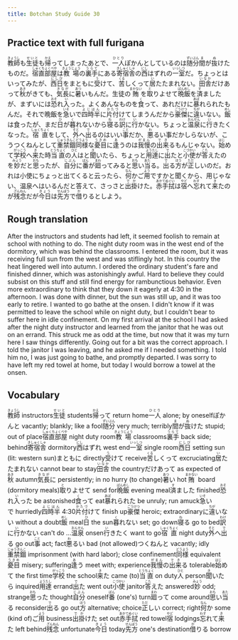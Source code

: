 ```yaml
---
title: Botchan Study Guide 30
---
```


## Practice text with full furigana

<p>
<ruby><rb>教師</rb><rt>きょうし</rt></ruby>も<ruby><rb>生徒</rb><rt>せいと</rt></ruby>も<ruby><rb>帰</rb><rt>かえ</rt></ruby>ってしまったあとで、<ruby><rb>一人</rb><rt>ひとり</rt></ruby>ぽかんとしているのは<ruby><rb>随分</rb><rt>ずいぶん</rt></ruby><ruby><rb>間</rb><rt>ま</rt></ruby>が<ruby><rb>抜</rb><rt>ぬ</rt></ruby>けたものだ。<ruby><rb>宿直部屋</rb><rt>しゅくちょくべや</rt></ruby>は<ruby><rb>教場</rb><rt>きょうじょう</rt></ruby>の<ruby><rb>裏手</rb><rt>うらて</rt></ruby>にある<ruby><rb>寄宿舎</rb><rt>きしゅくしゃ</rt></ruby>の<ruby><rb>西</rb><rt>にし</rt></ruby>はずれの<ruby><rb>一室</rb><rt>いっしつ</rt></ruby>だ。ちょっとはいってみたが、<ruby><rb>西日</rb><rt>にしび</rt></ruby>をまともに<ruby><rb>受</rb><rt>う</rt></ruby>けて、<ruby><rb>苦</rb><rt>くる</rt></ruby>しくって<ruby><rb>居</rb><rt>い</rt></ruby>たたまれない。<ruby><rb>田舎</rb><rt>いなか</rt></ruby>だけあって<ruby><rb>秋</rb><rt>あき</rt></ruby>がきても、<ruby><rb>気長</rb><rt>きなが</rt></ruby>に<ruby><rb>暑</rb><rt>あつ</rt></ruby>いもんだ。生徒の<ruby><rb>賄</rb><rt>まかない</rt></ruby>を<ruby><rb>取</rb><rt>と</rt></ruby>りよせて<ruby><rb>晩飯</rb><rt>ばんめし</rt></ruby>を<ruby><rb>済</rb><rt>す</rt></ruby>ましたが、まずいには<ruby><rb>恐</rb><rt>おそ</rt></ruby>れ<ruby><rb>入</rb><rt>い</rt></ruby>った。よくあんなものを<ruby><rb>食</rb><rt>く</rt></ruby>って、あれだけに<ruby><rb>暴</rb><rt>あば</rt></ruby>れられたもんだ。それで晩飯を<ruby><rb>急</rb><rt>いそ</rt></ruby>いで<ruby><rb>四時半</rb><rt>よじはん</rt></ruby>に<ruby><rb>片付</rb><rt>かたづ</rt></ruby>けてしまうんだから<ruby><rb>豪傑</rb><rt>ごうけつ</rt></ruby>に<ruby><rb>違</rb><rt>ちが</rt></ruby>いない。<ruby><rb>飯</rb><rt>めし</rt></ruby>は食ったが、まだ<ruby><rb>日</rb><rt>ひ</rt></ruby>が<ruby><rb>暮</rb><rt>く</rt></ruby>れないから<ruby><rb>寝</rb><rt>ね</rt></ruby>る<ruby><rb>訳</rb><rt>わけ</rt></ruby>に<ruby><rb>行</rb><rt>い</rt></ruby>かない。ちょっと<ruby><rb>温泉</rb><rt>おんせん</rt></ruby>に<ruby><rb>行</rb><rt>い</rt></ruby>きたくなった。<ruby><rb>宿直</rb><rt>しゅくちょく</rt></ruby>をして、<ruby><rb>外</rb><rt>そと</rt></ruby>へ<ruby><rb>出</rb><rt>で</rt></ruby>るのはいい<ruby><rb>事</rb><rt>こと</rt></ruby>だか、<ruby><rb>悪</rb><rt>わ</rt></ruby>るい事だかしらないが、こうつくねんとして<ruby><rb>重禁錮</rb><rt>じゅうきんこ</rt></ruby><ruby><rb>同様</rb><rt>どうよう</rt></ruby>な<ruby><rb>憂目</rb><rt>うきめ</rt></ruby>に<ruby><rb>逢</rb><rt>あ</rt></ruby>うのは<ruby><rb>我慢</rb><rt>がまん</rt></ruby>の<ruby><rb>出来</rb><rt>でき</rt></ruby>るもんじゃない。<ruby><rb>始</rb><rt>はじ</rt></ruby>めて<ruby><rb>学校</rb><rt>がっこう</rt></ruby>へ<ruby><rb>来</rb><rt>き</rt></ruby>た時<ruby><rb>当直</rb><rt>とうちょく</rt></ruby>の<ruby><rb>人</rb><rt>ひと</rt></ruby>はと<ruby><rb>聞</rb><rt>き</rt></ruby>いたら、ちょっと<ruby><rb>用達</rb><rt>ようたし</rt></ruby>に<ruby><rb>出</rb><rt>で</rt></ruby>たと<ruby><rb>小使</rb><rt>こづかい</rt></ruby>が<ruby><rb>答</rb><rt>こた</rt></ruby>えたのを<ruby><rb>妙</rb><rt>みょう</rt></ruby>だと<ruby><rb>思</rb><rt>おも</rt></ruby>ったが、<ruby><rb>自分</rb><rt>じぶん</rt></ruby>に<ruby><rb>番</rb><rt>ばん</rt></ruby>が<ruby><rb>廻</rb><rt>まわ</rt></ruby>ってみると<ruby><rb>思</rb><rt>おも</rt></ruby>い<ruby><rb>当</rb><rt>あた</rt></ruby>る。<ruby><rb>出</rb><rt>で</rt></ruby>る<ruby><rb>方</rb><rt>ほう</rt></ruby>が<ruby><rb>正</rb><rt>ただ</rt></ruby>しいのだ。おれは小使にちょっと出てくると云ったら、<ruby><rb>何</rb><rt>なん</rt></ruby>かご<ruby><rb>用</rb><rt>よう</rt></ruby>ですかと聞くから、用じゃない、温泉へはいるんだと答えて、さっさと<ruby><rb>出掛</rb><rt>でか</rt></ruby>けた。<ruby><rb>赤手拭</rb><rt>あかてぬぐい</rt></ruby>は<ruby><rb>宿</rb><rt>やど</rt></ruby>へ<ruby><rb>忘</rb><rt>わす</rt></ruby>れて<ruby><rb>来</rb><rt>き</rt></ruby>たのが<ruby><rb>残念</rb><rt>ざんねん</rt></ruby>だが<ruby><rb>今日</rb><rt>きょう</rt></ruby>は<ruby><rb>先方</rb><rt>せんぽう</rt></ruby>で<ruby><rb>借</rb><rt>か</rt></ruby>りるとしよう。
</p>


## Rough translation

After the instructors and students had left, it seemed foolish to remain at school with nothing to do. The night duty room was in the west end of the dormitory, which was behind the classrooms. I entered the room, but it was receiving full sun from the west and was stiflingly hot. In this country the heat lingered well into autumn. I ordered the ordinary student's fare and finished dinner, which was astonishingly awful. Hard to believe they could subsist on this stuff and still find energy for rambunctious behavior. Even more extraordinary to think that they down it eagerly at 4:30 in the afternoon. I was done with dinner, but the sun was still up, and it was too early to retire. I wanted to go bathe at the onsen. I didn't know if it was permitted to leave the school while on night duty, but I couldn't bear to suffer here in idle confinement. On my first arrival at the school I had asked after the night duty instructor and learned from the janitor that he was out on an errand. This struck me as odd at the time, but now that it was my turn here I saw things differently. Going out for a bit was the correct approach. I told the janitor I was leaving, and he asked me if I needed something. I told him no, I was just going to bathe, and promptly departed. I was sorry to have left my red towel at home, but today I would borrow a towel at the onsen. 


## Vocabulary

<p>
<span className="vocabstudy"><ruby><rb>教師</rb><rt>きょうし</rt></ruby>&nbsp;instructors</span><span className="vocabstudy"><ruby><rb>生徒</rb><rt>せいと</rt></ruby>&nbsp;students</span><span className="vocabstudy"><ruby><rb>帰</rb><rt>かえ</rt></ruby>って&nbsp;return home</span><span className="vocabstudy"><ruby><rb>一人</rb><rt>ひとり</rt></ruby>&nbsp;alone; by oneself</span><span className="vocabstudy">ぽかんと&nbsp;vacantly; blankly; like a fool</span><span className="vocabstudy"><ruby><rb>随分</rb><rt>ずいぶん</rt></ruby>&nbsp;very much; terribly</span><span className="vocabstudy"><ruby><rb>間</rb><rt>ま</rt></ruby>が<ruby><rb>抜</rb><rt>ぬ</rt></ruby>けた&nbsp;stupid; out of place</span><span className="vocabstudy"><ruby><rb>宿直部屋</rb><rt>しゅくちょくべや</rt></ruby>&nbsp;night duty room</span><span className="vocabstudy"><ruby><rb>教場</rb><rt>きょうじょう</rt></ruby>&nbsp;classrooms</span><span className="vocabstudy"><ruby><rb>裏手</rb><rt>うらて</rt></ruby>&nbsp;back side; behind</span><span className="vocabstudy"><ruby><rb>寄宿舎</rb><rt>きしゅくしゃ</rt></ruby>&nbsp;dormitory</span><span className="vocabstudy"><ruby><rb>西</rb><rt>にし</rt></ruby>はずれ&nbsp;west end</span><span className="vocabstudy"><ruby><rb>一室</rb><rt>いっしつ</rt></ruby>&nbsp;single room</span><span className="vocabstudy"><ruby><rb>西日</rb><rt>にしび</rt></ruby>&nbsp;setting sun (lit: western sun)</span><span className="vocabstudy">まともに&nbsp;directly</span><span className="vocabstudy"><ruby><rb>受</rb><rt>う</rt></ruby>けて&nbsp;receive</span><span className="vocabstudy"><ruby><rb>苦</rb><rt>くる</rt></ruby>しくって&nbsp;excruciating</span><span className="vocabstudy"><ruby><rb>居</rb><rt>い</rt></ruby>たたまれない&nbsp;cannot bear to stay</span><span className="vocabstudy"><ruby><rb>田舎</rb><rt>いなか</rt></ruby>&nbsp;the country</span><span className="vocabstudy">だけあって&nbsp;as expected of</span><span className="vocabstudy"><ruby><rb>秋</rb><rt>あき</rt></ruby>&nbsp;autumn</span><span className="vocabstudy"><ruby><rb>気長</rb><rt>きなが</rt></ruby>に&nbsp;persistently; in no hurry (to change)</span><span className="vocabstudy"><ruby><rb>暑</rb><rt>あつ</rt></ruby>い&nbsp;hot</span><span className="vocabstudy"><ruby><rb>賄</rb><rt>まかない</rt></ruby>&nbsp;board (dormitory meals)</span><span className="vocabstudy"><ruby><rb>取</rb><rt>と</rt></ruby>りよせて&nbsp;send for</span><span className="vocabstudy"><ruby><rb>晩飯</rb><rt>ばんめし</rt></ruby>&nbsp;evening meal</span><span className="vocabstudy"><ruby><rb>済</rb><rt>す</rt></ruby>ました&nbsp;finished</span><span className="vocabstudy"><ruby><rb>恐</rb><rt>おそ</rt></ruby>れ<ruby><rb>入</rb><rt>い</rt></ruby>った&nbsp;be astonished</span><span className="vocabstudy"><ruby><rb>食</rb><rt>く</rt></ruby>って&nbsp;eat</span><span className="vocabstudy"><ruby><rb>暴</rb><rt>あば</rt></ruby>れられた&nbsp;be unruly; run amuck</span><span className="vocabstudy"><ruby><rb>急</rb><rt>いそ</rt></ruby>いで&nbsp;hurriedly</span><span className="vocabstudy"><ruby><rb>四時半</rb><rt>よじはん</rt></ruby>&nbsp;4:30</span><span className="vocabstudy"><ruby><rb>片付</rb><rt>かたづ</rt></ruby>けて&nbsp;finish up</span><span className="vocabstudy"><ruby><rb>豪傑</rb><rt>ごうけつ</rt></ruby>&nbsp;heroic; extraordinary</span><span className="vocabstudy">に<ruby><rb>違</rb><rt>ちが</rt></ruby>いない&nbsp;without a doubt</span><span className="vocabstudy"><ruby><rb>飯</rb><rt>めし</rt></ruby>&nbsp;meal</span><span className="vocabstudy"><ruby><rb>日</rb><rt>ひ</rt></ruby>&nbsp;the sun</span><span className="vocabstudy"><ruby><rb>暮</rb><rt>く</rt></ruby>れない&nbsp;set; go down</span><span className="vocabstudy"><ruby><rb>寝</rb><rt>ね</rt></ruby>る&nbsp;go to bed</span><span className="vocabstudy"><ruby><rb>訳</rb><rt>わけ</rt></ruby>に<ruby><rb>行</rb><rt>い</rt></ruby>かない&nbsp;can't do ...</span><span className="vocabstudy"><ruby><rb>温泉</rb><rt>おんせん</rt></ruby>&nbsp;onsen</span><span className="vocabstudy"><ruby><rb>行</rb><rt>い</rt></ruby>きたく&nbsp;want to go</span><span className="vocabstudy"><ruby><rb>宿直</rb><rt>しゅくちょく</rt></ruby>&nbsp;night duty</span><span className="vocabstudy"><ruby><rb>外</rb><rt>そと</rt></ruby>へ<ruby><rb>出</rb><rt>で</rt></ruby>る&nbsp;go out</span><span className="vocabstudy"><ruby><rb>事</rb><rt>こと</rt></ruby>&nbsp;act; fact</span><span className="vocabstudy"><ruby><rb>悪</rb><rt>わ</rt></ruby>るい&nbsp;bad (not allowed)</span><span className="vocabstudy">つくねんと&nbsp;vacantly; idly</span><span className="vocabstudy"><ruby><rb>重禁錮</rb><rt>じゅうきんこ</rt></ruby>&nbsp;imprisonment (with hard labor); close confinement</span><span className="vocabstudy"><ruby><rb>同様</rb><rt>どうよう</rt></ruby>&nbsp;equivalent</span><span className="vocabstudy"><ruby><rb>憂目</rb><rt>うきめ</rt></ruby>&nbsp;misery; suffering</span><span className="vocabstudy"><ruby><rb>逢</rb><rt>あ</rt></ruby>う&nbsp;meet with; experience</span><span className="vocabstudy"><ruby><rb>我慢</rb><rt>がまん</rt></ruby>の<ruby><rb>出来</rb><rt>でき</rt></ruby>る&nbsp;tolerable</span><span className="vocabstudy"><ruby><rb>始</rb><rt>はじ</rt></ruby>めて&nbsp;the first time</span><span className="vocabstudy"><ruby><rb>学校</rb><rt>がっこう</rt></ruby>&nbsp;the school</span><span className="vocabstudy"><ruby><rb>来</rb><rt>き</rt></ruby>た&nbsp;came (to)</span><span className="vocabstudy"><ruby><rb>当直</rb><rt>とうちょく</rt></ruby>&nbsp;on duty</span><span className="vocabstudy"><ruby><rb>人</rb><rt>ひと</rt></ruby>&nbsp;person</span><span className="vocabstudy"><ruby><rb>聞</rb><rt>き</rt></ruby>いたら&nbsp;inquired</span><span className="vocabstudy"><ruby><rb>用達</rb><rt>ようたし</rt></ruby>&nbsp;errand</span><span className="vocabstudy"><ruby><rb>出</rb><rt>で</rt></ruby>た&nbsp;went out</span><span className="vocabstudy"><ruby><rb>小使</rb><rt>こづかい</rt></ruby>&nbsp;janitor</span><span className="vocabstudy"><ruby><rb>答</rb><rt>こた</rt></ruby>えた&nbsp;answered</span><span className="vocabstudy"><ruby><rb>妙</rb><rt>みょう</rt></ruby>&nbsp;odd; strange</span><span className="vocabstudy"><ruby><rb>思</rb><rt>おも</rt></ruby>った&nbsp;thought</span><span className="vocabstudy"><ruby><rb>自分</rb><rt>じぶん</rt></ruby>&nbsp;oneself</span><span className="vocabstudy"><ruby><rb>番</rb><rt>ばん</rt></ruby>&nbsp;(one's) turn</span><span className="vocabstudy"><ruby><rb>廻</rb><rt>まわ</rt></ruby>って&nbsp;come around</span><span className="vocabstudy"><ruby><rb>思</rb><rt>おも</rt></ruby>い<ruby><rb>当</rb><rt>あた</rt></ruby>る&nbsp;reconsider</span><span className="vocabstudy"><ruby><rb>出</rb><rt>で</rt></ruby>る&nbsp;go out</span><span className="vocabstudy"><ruby><rb>方</rb><rt>ほう</rt></ruby>&nbsp;alternative; choice</span><span className="vocabstudy"><ruby><rb>正</rb><rt>ただ</rt></ruby>しい&nbsp;correct; right</span><span className="vocabstudy"><ruby><rb>何</rb><rt>なん</rt></ruby>か&nbsp;some (kind of)</span><span className="vocabstudy">ご<ruby><rb>用</rb><rt>よう</rt></ruby>&nbsp;business</span><span className="vocabstudy"><ruby><rb>出掛</rb><rt>でか</rt></ruby>けた&nbsp;set out</span><span className="vocabstudy"><ruby><rb>赤手拭</rb><rt>あかてぬぐい</rt></ruby>&nbsp;red towel</span><span className="vocabstudy"><ruby><rb>宿</rb><rt>やど</rt></ruby>&nbsp;lodgings</span><span className="vocabstudy"><ruby><rb>忘</rb><rt>わす</rt></ruby>れて<ruby><rb>来</rb><rt>き</rt></ruby>た&nbsp;left behind</span><span className="vocabstudy"><ruby><rb>残念</rb><rt>ざんねん</rt></ruby>&nbsp;unfortunate</span><span className="vocabstudy"><ruby><rb>今日</rb><rt>きょう</rt></ruby>&nbsp;today</span><span className="vocabstudy"><ruby><rb>先方</rb><rt>せんぽう</rt></ruby>&nbsp;one's destination</span><span className="vocabstudy"><ruby><rb>借</rb><rt>か</rt></ruby>りる&nbsp;borrow</span>
</p>
